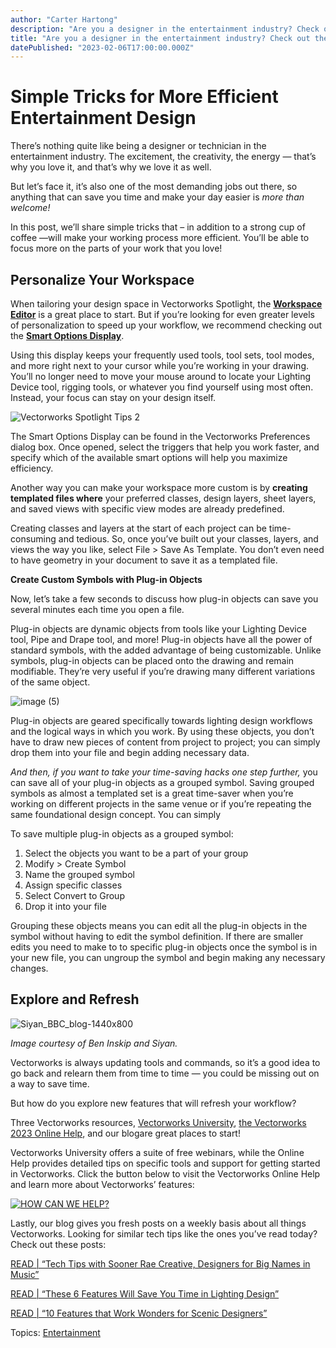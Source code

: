 ```yaml
---
author: "Carter Hartong"
description: "Are you a designer in the entertainment industry? Check out these simple tips that will help you work faster than ever before."
title: "Are you a designer in the entertainment industry? Check out these simple tips that will help you work faster than ever before." 
datePublished: "2023-02-06T17:00:00.000Z"
---
```

# Simple Tricks for More Efficient Entertainment Design

There’s nothing quite like being a designer or technician in the entertainment industry. The excitement, the creativity, the energy — that’s why you love it, and that’s why we love it as well.

But let’s face it, it’s also one of the most demanding jobs out there, so anything that can save you time and make your day easier is _more than welcome!_

In this post, we’ll share simple tricks that – in addition to a strong cup of coffee —will make your working process more efficient. You’ll be able to focus more on the parts of your work that you love!

## Personalize Your Workspace 

When tailoring your design space in Vectorworks Spotlight, the [**Workspace Editor**](https://app-help.vectorworks.net/2023/eng/VW2023%5FGuide/Start/Palettes%5Fand%5Ftool%5Fsets.htm?rhsearch=workspace%20editor&rhhlterm=workspace%20workspaces%20editor) is a great place to start. But if you’re looking for even greater levels of personalization to speed up your workflow, we recommend checking out the **[Smart Options Display](https://app-help.vectorworks.net/2023/eng/VW2023%5FGuide/Start/Smart%5FOptions%5FDisplay.htm?rhsearch=smart%20options%20display&rhhlterm=smart%20options%20option%20display)**. 

Using this display keeps your frequently used tools, tool sets, tool modes, and more right next to your cursor while you’re working in your drawing. You’ll no longer need to move your mouse around to locate your Lighting Device tool, rigging tools, or whatever you find yourself using most often. Instead, your focus can stay on your design itself.

![Vectorworks Spotlight Tips 2](https://blog.vectorworks.net/hs-fs/hubfs/Blog%20Images/230127_ENT%20Tech%20Tips%20Work%20Faster/Vectorworks%20Spotlight%20Tips%202.png?width=500&height=427&name=Vectorworks%20Spotlight%20Tips%202.png)

The Smart Options Display can be found in the Vectorworks Preferences dialog box. Once opened, select the triggers that help you work faster, and specify which of the available smart options will help you maximize efficiency.

Another way you can make your workspace more custom is by **creating templated files where** your preferred classes, design layers, sheet layers, and saved views with specific view modes are already predefined.

Creating classes and layers at the start of each project can be time-consuming and tedious. So, once you’ve built out your classes, layers, and views the way you like, select File > Save As Template. You don’t even need to have geometry in your document to save it as a templated file.

**Create Custom Symbols with Plug-in Objects**

Now, let’s take a few seconds to discuss how plug-in objects can save you several minutes each time you open a file.

Plug-in objects are dynamic objects from tools like your Lighting Device tool, Pipe and Drape tool, and more! Plug-in objects have all the power of standard symbols, with the added advantage of being customizable. Unlike symbols, plug-in objects can be placed onto the drawing and remain modifiable. They’re very useful if you’re drawing many different variations of the same object.

![image (5)](https://blog.vectorworks.net/hs-fs/hubfs/Blog%20Images/230127_ENT%20Tech%20Tips%20Work%20Faster/image%20(5).png?width=310&height=491&name=image%20(5).png)

Plug-in objects are geared specifically towards lighting design workflows and the logical ways in which you work. By using these objects, you don’t have to draw new pieces of content from project to project; you can simply drop them into your file and begin adding necessary data.

_And then, if you want to take your time-saving hacks one step further,_ you can save all of your plug-in objects as a grouped symbol. Saving grouped symbols as almost a templated set is a great time-saver when you’re working on different projects in the same venue or if you’re repeating the same foundational design concept. You can simply 

To save multiple plug-in objects as a grouped symbol:

1. Select the objects you want to be a part of your group
2. Modify > Create Symbol
3. Name the grouped symbol
4. Assign specific classes
5. Select Convert to Group
6. Drop it into your file

Grouping these objects means you can edit all the plug-in objects in the symbol without having to edit the symbol definition. If there are smaller edits you need to make to to specific plug-in objects once the symbol is in your new file, you can ungroup the symbol and begin making any necessary changes.

## Explore and Refresh

![Siyan_BBC_blog-1440x800](https://blog.vectorworks.net/hs-fs/hubfs/Blog%20Images/221026_Ben%20Instep%20Siyan/Siyan_BBC_blog-1440x800.png?width=1440&height=800&name=Siyan_BBC_blog-1440x800.png)

_Image courtesy of Ben Inskip and Siyan._

Vectorworks is always updating tools and commands, so it’s a good idea to go back and relearn them from time to time — you could be missing out on a way to save time.

But how do you explore new features that will refresh your workflow?

Three Vectorworks resources, [Vectorworks University](https://university.vectorworks.net/), [the Vectorworks 2023 Online Help](https://app-help.vectorworks.net/2023/eng/index.htm), and our blogare great places to start!

Vectorworks University offers a suite of free webinars, while the Online Help provides detailed tips on specific tools and support for getting started in Vectorworks. Click the button below to visit the Vectorworks Online Help and learn more about Vectorworks’ features:

[![HOW CAN WE HELP?](https://no-cache.hubspot.com/cta/default/3018241/0cf81699-5087-441b-bdfb-60caaab0d1e0.png)](https://cta-redirect.hubspot.com/cta/redirect/3018241/0cf81699-5087-441b-bdfb-60caaab0d1e0) 

Lastly, our blog gives you fresh posts on a weekly basis about all things Vectorworks. Looking for similar tech tips like the ones you’ve read today? Check out these posts:

[READ | “Tech Tips with Sooner Rae Creative, Designers for Big Names in Music”](../../../net/vectorworks/blog/advice-for-you-and-your-vectorworks-spotlight-workflow.html)

[READ | “These 6 Features Will Save You Time in Lighting Design”](../../../net/vectorworks/blog/6-game-changing-spotlight-features-for-lighting-designers.html)

[READ | “10 Features that Work Wonders for Scenic Designers”](../../../net/vectorworks/blog/10-scenic-design-features-you-need-to-be-using.html)

 Topics: [Entertainment](https://blog.vectorworks.net/topic/entertainment) 

 